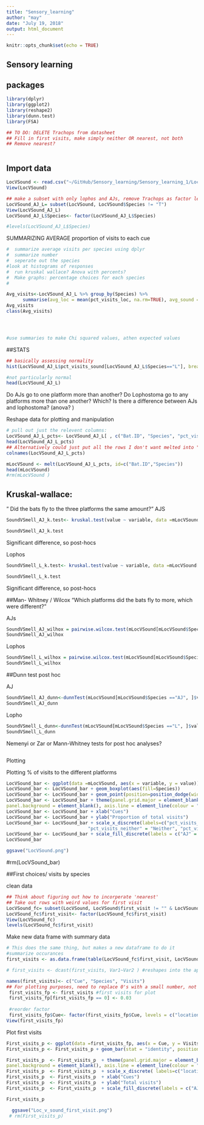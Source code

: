 ```yaml
---
title: "Sensory_learning"
author: "may"
date: "July 19, 2018"
output: html_document
---
```


```r
knitr::opts_chunk$set(echo = TRUE)
```


## Sensory learning

## packages
```r
library(dplyr)
library(ggplot2)
library(reshape2)
library(dunn.test)
library(FSA)

```

```r
## TO DO: DELETE Trachops from datasheet
## Fill in first visits, make simply neither OR nearest, not both
## Remove nearest?



```

## Import data 
```r
LocVSound <- read.csv("~/GitHub/Sensory_learning/Sensory_learning_1/LocVSound_5.2.18.csv")
View(LocVSound)

## make a subset with only lophos and AJs, remove Trachops as factor level
LocVSound_AJ_L= subset(LocVSound, LocVSound$Species != "T")
View(LocVSound_AJ_L)
LocVSound_AJ_L$Species<- factor(LocVSound_AJ_L$Species)

#levels(LocVSound_AJ_L$Species)
```

SUMMARIZING AVERAGE proportion of visits to each cue
```r
#  summarize average visits per species using dplyr
#  summarize number
#  seperate out the species
#look at histograms of responses
#  run kruskal wallace? Anova with percents? 
#  Make graphs: percentage choices for each species
# 

Avg_visits<-LocVSound_AJ_L %>% group_by(Species) %>%
      summarise(avg_loc = mean(pct_visits_loc, na.rm=TRUE), avg_sound = mean(pct_visits_sound, na.rm=TRUE),avg_neither = mean(pct_visits_neither, na.rm=TRUE) )
Avg_visits
class(Avg_visits)




#use summaries to make Chi squared values, athen expected values

```




##STATS


```r
## basically assessing normality
hist(LocVSound_AJ_L$pct_visits_sound[LocVSound_AJ_L$Species=="L"], breaks=6)

#not particularly normal
head(LocVSound_AJ_L)
```



Do AJs go to one platform more than another? 
Do Lophostoma go to any platforms more than one another? 
Which? 
Is there a difference between AJs and lophostoma? (anova? )

Reshape data for plotting and manipulation
```r
# pull out just the relevent columns: 
LocVSound_AJ_L_pcts<- LocVSound_AJ_L[ , c("Bat.ID", "Species", "pct_visits_loc", "pct_visits_sound", "pct_visits_neither", "pct_visits_nearest")]
head(LocVSound_AJ_L_pcts)
## Alternatively could just put all the rows I don't want melted into "id" in the following fuction. 
colnames(LocVSound_AJ_L_pcts)

mLocVSound <- melt(LocVSound_AJ_L_pcts, id=c("Bat.ID","Species"))
head(mLocVSound)
#rm(mLocVSound )
```


## Kruskal-wallace: 
" Did the bats fly to the three platforms the same amount?"
AJS
```r
SoundVSmell_AJ_k.test<- kruskal.test(value ~ variable, data =mLocVSound[mLocVSound$Species =="AJ", ] )

SoundVSmell_AJ_k.test
```
Significant difference, so post-hocs

Lophos
```r
SoundVSmell_L_k.test<- kruskal.test(value ~ variable, data =mLocVSound[mLocVSound$Species =="L", ] )

SoundVSmell_L_k.test
```
Significant difference, so post-hocs

##Man- Whitney / Wilcox
"Which platforms did the bats fly to more, which were different?"

AJs
```r

SoundVSmell_AJ_wilhox = pairwise.wilcox.test(mLocVSound[mLocVSound$Species =="AJ", ]$value,  mLocVSound[mLocVSound$Species =="AJ", ]$variable, p.adjust.method=p.adjust.methods)
SoundVSmell_AJ_wilhox
```

Lophos
```r

SoundVSmell_L_wilhox = pairwise.wilcox.test(mLocVSound[mLocVSound$Species =="L", ]$value,  mLocVSound[mLocVSound$Species =="L", ]$variable, p.adjust.method=p.adjust.methods)
SoundVSmell_L_wilhox
```

##Dunn test post hoc

AJ
```r

SoundVSmell_AJ_dunn<-dunnTest(mLocVSound[mLocVSound$Species =="AJ", ]$value,  mLocVSound[mLocVSound$Species =="AJ", ]$variable, method="holm", kw=TRUE)
SoundVSmell_AJ_dunn

```

Lopho
```r

SoundVSmell_L_dunn<-dunnTest(mLocVSound[mLocVSound$Species =="L", ]$value,  mLocVSound[mLocVSound$Species =="L", ]$variable, method="holm", kw=TRUE)
SoundVSmell_L_dunn

```


Nemenyi or Zar or Mann-Whitney tests for post hoc analyses?
```r

```

Plotting




Plotting % of visits to the different platforms

```r
LocVSound_bar <- ggplot(data =mLocVSound, aes(x = variable, y = value))
LocVSound_bar <- LocVSound_bar + geom_boxplot(aes(fill=Species))
LocVSound_bar <- LocVSound_bar + geom_point(position=position_dodge(width=0.75), aes(group=Species), alpha = 1/4) #makes points semi-transparent
LocVSound_bar <- LocVSound_bar + theme(panel.grid.major = element_blank(), panel.grid.minor = element_blank(),
panel.background = element_blank(), axis.line = element_line(colour = "black"), axis.text = element_text(colour = "black"), legend.text = element_text(face = "italic"))  #gets rid of background, makes legend italic
LocVSound_bar <- LocVSound_bar + xlab("Cues")
LocVSound_bar <- LocVSound_bar + ylab("Proportion of total visits")
LocVSound_bar <- LocVSound_bar + scale_x_discrete(labels=c("pct_visits_loc" = "Location", "pct_visits_sound" = "Sound",
                              "pct_visits_neither" = "Neither", "pct_visits_nearest" = "Nearest"))  # Relabelling X axis
LocVSound_bar <- LocVSound_bar + scale_fill_discrete(labels = c("AJ" = "A. jamaicensis", "L" = "L. silvicolum"))
LocVSound_bar

ggsave("LocVSound.png")
```
#rm(LocVSound_bar)


##First choices/ visits by species

clean data
```r
## Think about figuring out how to incorperate 'nearest'
## Take out rows with weird values for first visit
LocVSound_fc= subset(LocVSound, LocVSound$first_visit != "" & LocVSound$first_visit != "neither, nearest")
LocVSound_fc$first_visit<- factor(LocVSound_fc$first_visit)
View(LocVSound_fc)
levels(LocVSound_fc$first_visit)
```

Make new data frame with summary data
```r
# This does the same thing, but makes a new dataframe to do it
#summarize occurances
first_visits <- as.data.frame(table(LocVSound_fc$first_visit, LocVSound_fc$Species)) #summarized by species into table

# first_visits <- dcast(first_visits, Var1~Var2 ) #reshapes into the appropriate format

names(first_visits)<- c("Cue", "Species", "Visits")
## For plotting purposes, need to replace 0's with a small number, not meaningful
 first_visits_fp <- first_visits #first visits for plot
 first_visits_fp[first_visits_fp == 0] <- 0.03 
 
 #reorder factor
 first_visits_fp$Cue<- factor(first_visits_fp$Cue, levels = c("location", "sound", "neither"))
View(first_visits_fp)

```


Plot first visits
```r
First_visits_p <- ggplot(data =first_visits_fp, aes(x = Cue, y = Visits, fill = Species ))
First_visits_p <- First_visits_p + geom_bar(stat = "identity", position=position_dodge()) # need stat = identity bc just not jsut counting occurances in datasheet

First_visits_p  <- First_visits_p  + theme(panel.grid.major = element_blank(), panel.grid.minor = element_blank(),
panel.background = element_blank(), axis.line = element_line(colour = "black"), axis.text = element_text(colour = "black"), legend.text = element_text(face = "italic"))  #gets rid of background, makes legend italic
First_visits_p  <- First_visits_p  + scale_x_discrete( labels=c("location" = "Location", "sound" = "Sound","neither" = "Neither"))  # Relabelling X axis #rearrange bars
First_visits_p  <- First_visits_p  + xlab("Cues")
First_visits_p  <- First_visits_p  + ylab("Total visits")
First_visits_p  <- First_visits_p  + scale_fill_discrete(labels = c("AJ" = "A. jamaicensis", "L" = "L. silvicolum", "T" = "T. cirrhosus"))

First_visits_p

  ggsave("Loc_v_sound_first_visit.png")
 # rm(First_visits_p)
```



